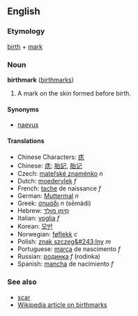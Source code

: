 ==English==
===Etymology===
[[birth]] + [[mark]]

===Noun===
'''birthmark''' ([[birthmarks]])

# A mark on the skin formed before birth.

====Synonyms====
*[[naevus]]

====Translations====
*Chinese Characters: [[痣]]
*Chinese: [[痣]]; [[胎記]], [[胎记]]
*Czech: [[mateřské znaménko]] ''n''
*Dutch: [[moedervlek]] ''f''
*French: [[tache]] de naissance ''f''
*German: [[Muttermal]] ''n''
*Greek: [[σημάδι]] ''n'' (sēmádi)
*Hebrew: [[סימן מולד|סִימָן מוּלָד]]
*Italian: [[voglia]] ''f''
*Korean: [[모반]]
*Norwegian: [[føflekk]] ''c''
*Polish: [[znak szczeg&#243;lny]] ''m''
*Portuguese: [[marca]] de nascimento ''f''
*Russian: [[родинка]] ''f'' (rodinka)
*Spanish: [[mancha]] de nacimiento ''f''

===See also===
*[[scar]]
*[[w:birthmark|Wikipedia article on birthmarks]]